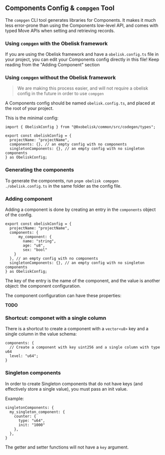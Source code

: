 ## Components Config & `compgen` Tool

The `compgen` CLI tool generates libraries for Components. It makes it much less error-prone than using the Components low-level API, and comes with typed Move APIs when setting and retrieving records.

### Using `compgen` with the Obelisk framework

If you are using the Obelisk framework and have a `obelisk.config.ts` file in your project, you can edit your Components config directly in this file!
Keep reading from the "Adding Component" section

### Using `compgen` without the Obelisk framework

> We are making this process easier, and will not require a obelisk config in the future in order to use `compgen`

A Components config should be named `obelisk.config.ts`, and placed at the root of your project.

This is the minimal config:

```tsx
import { ObeliskConfig } from "@0xobelisk/common/src/codegen/types";

export const obeliskConfig = {
  projectName: "projectName",
  components: {}, // an empty config with no components
  singletonComponents: {}, // an empty config with no singleton components
} as ObeliskConfig;
```

### Generating the components

To generate the components, run `pnpm obelisk compgen ./obelisk.config.ts` in the same folder as the config file.

### Adding component

Adding a component is done by creating an entry in the `components` object of the config.

```tsx
export const obeliskConfig = {
  projectName: "projectName",
  components: {
      my_component: {
        name: "string",
        age: "u8",
        sex: "bool"
    }
  }, // an empty config with no components
  singletonComponents: {}, // an empty config with no singleton components
} as ObeliskConfig;
```

The key of the entry is the name of the component, and the value is another object: the component configuration.

The component configuration can have these properties:

**TODO**

### Shortcut: componet with a single column

There is a shortcut to create a component with a `vector<u8>` key and a single column in the value schema:

```tsx
components: {
  // Create a component with key uint256 and a single column with type u64
  level: "u64";
}
```

### Singleton components

In order to create Singleton components that do not have keys (and effectively store a single value), you must pass an init value.

Example:

```tsx
singletonComponents: {
  my_singleton_component: {
    counter: {
      type: "u64",
      init: "1000"
    },
  },
}
```

The getter and setter functions will not have a `key` argument.
